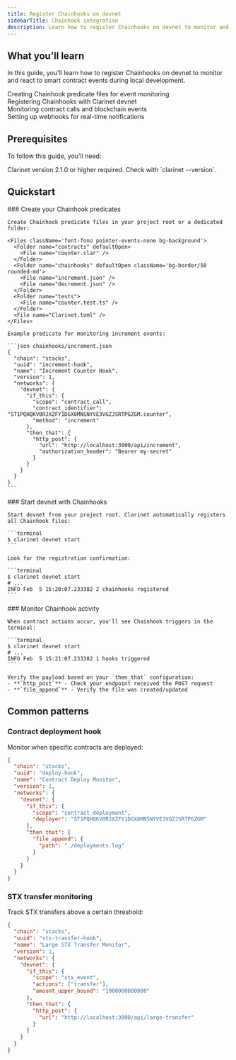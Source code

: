 ```yaml
---
title: Register Chainhooks on devnet
sidebarTitle: Chainhook integration
description: Learn how to register Chainhooks on devnet to monitor and react to smart contract events during local development.
---
```


## What you'll learn

In this guide, you'll learn how to register Chainhooks on devnet to monitor and react to smart contract events during local development.

<div className="space-y-3 my-6">
  <div className="flex items-start gap-3">
    <ArrowRight className="h-4 w-4 text-brand-orange mt-1.5 flex-shrink-0" />
    <span>Creating Chainhook predicate files for event monitoring</span>
  </div>
  <div className="flex items-start gap-3">
    <ArrowRight className="h-4 w-4 text-brand-orange mt-1.5 flex-shrink-0" />
    <span>Registering Chainhooks with Clarinet devnet</span>
  </div>
  <div className="flex items-start gap-3">
    <ArrowRight className="h-4 w-4 text-brand-orange mt-1.5 flex-shrink-0" />
    <span>Monitoring contract calls and blockchain events</span>
  </div>
  <div className="flex items-start gap-3">
    <ArrowRight className="h-4 w-4 text-brand-orange mt-1.5 flex-shrink-0" />
    <span>Setting up webhooks for real-time notifications</span>
  </div>
</div>

## Prerequisites

To follow this guide, you'll need:

<div className="space-y-3 my-6">
  <div className="flex items-start gap-3">
    <div className="h-4 w-4 mt-1.5 flex-shrink-0 rounded border-2 border-brand-orange bg-brand-orange flex items-center justify-center">
      <Check className="h-3 w-3 text-white" />
    </div>
    <span>Clarinet version 2.1.0 or higher required. Check with `clarinet --version`.</span>
  </div>
</div>

## Quickstart

<Steps>
  <Step>
    ### Create your Chainhook predicates
    
    Create Chainhook predicate files in your project root or a dedicated folder:

    <Files className='font-fono pointer-events-none bg-background'>
      <Folder name="contracts" defaultOpen>
        <File name="counter.clar" />
      </Folder>
      <Folder name="chainhooks" defaultOpen className='bg-border/50 rounded-md'>
        <File name="increment.json" />
        <File name="decrement.json" />
      </Folder>
      <Folder name="tests">
        <File name="counter.test.ts" />
      </Folder>
      <File name="Clarinet.toml" />
    </Files>

    Example predicate for monitoring increment events:

    ```json chainhooks/increment.json
    {
      "chain": "stacks",
      "uuid": "increment-hook",
      "name": "Increment Counter Hook",
      "version": 1,
      "networks": {
        "devnet": {
          "if_this": {
            "scope": "contract_call",
            "contract_identifier": "ST1PQHQKV0RJXZFY1DGX8MNSNYVE3VGZJSRTPGZGM.counter",
            "method": "increment"
          },
          "then_that": {
            "http_post": {
              "url": "http://localhost:3000/api/increment",
              "authorization_header": "Bearer my-secret"
            }
          }
        }
      }
    }
    ```
  </Step>

  <Step>
    ### Start devnet with Chainhooks
    
    Start devnet from your project root. Clarinet automatically registers all Chainhook files:

    ```terminal
    $ clarinet devnet start
    ```

    Look for the registration confirmation:

    ```terminal
    $ clarinet devnet start
    # ...
    INFO Feb  5 15:20:07.233382 2 chainhooks registered
    ```
  </Step>

  <Step>
    ### Monitor Chainhook activity
    
    When contract actions occur, you'll see Chainhook triggers in the terminal:

    ```terminal
    $ clarinet devnet start
    # ...
    INFO Feb  5 15:21:07.233382 1 hooks triggered
    ```

    Verify the payload based on your `then_that` configuration:
    - **`http_post`** - Check your endpoint received the POST request
    - **`file_append`** - Verify the file was created/updated
  </Step>
</Steps>

## Common patterns

### Contract deployment hook

Monitor when specific contracts are deployed:

```json chainhooks/deploy-monitor.json
{
  "chain": "stacks",
  "uuid": "deploy-hook",
  "name": "Contract Deploy Monitor",
  "version": 1,
  "networks": {
    "devnet": {
      "if_this": {
        "scope": "contract_deployment",
        "deployer": "ST1PQHQKV0RJXZFY1DGX8MNSNYVE3VGZJSRTPGZGM"
      },
      "then_that": {
        "file_append": {
          "path": "./deployments.log"
        }
      }
    }
  }
}
```

### STX transfer monitoring

Track STX transfers above a certain threshold:

```json chainhooks/stx-transfers.json
{
  "chain": "stacks",
  "uuid": "stx-transfer-hook",
  "name": "Large STX Transfer Monitor",
  "version": 1,
  "networks": {
    "devnet": {
      "if_this": {
        "scope": "stx_event",
        "actions": ["transfer"],
        "amount_upper_bound": "1000000000000"
      },
      "then_that": {
        "http_post": {
          "url": "http://localhost:3000/api/large-transfer"
        }
      }
    }
  }
}
```